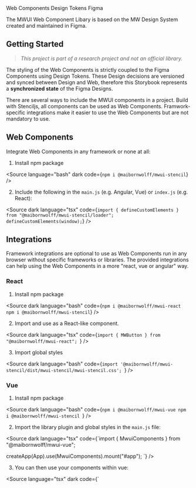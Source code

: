 
<Meta title="Welcome" />

<section style={{ marginTop: '3vh', marginBottom: '10vh' }}>
<mw-card elevated>
  <mw-card-header header="MWUI" subheader="Web Component Library">
    <mw-avatar slot="icon" src="https://placedog.net/250/250?id=3" alt="mwui"></mw-avatar>
  </mw-card-header>
  <mw-card-body>
    <div style={{ display: 'flex', flexWrap: 'wrap', gap: '8px', marginBottom: '20px' }}>
      <mw-chip selected>Web Components</mw-chip>
      <mw-chip selected>Design Tokens</mw-chip>
      <mw-chip selected>Figma</mw-chip>
    </div>
    <p>The MWUI Web Component Libary is based on the MW Design System created and maintained in Figma.</p>
  </mw-card-body>

</mw-card>
</section>
<section>

## Getting Started

> _This project is part of a research project and not an official library._

The styling of the Web Components is strictly coupled to the Figma Components using Design Tokens. These Design decisions are versioned and synced between Design and Web,
therefore this Storybook represents a **synchronized state** of the Figma Designs.

There are several ways to include the MWUI components in a project. Build with Stenciljs, all components can be used as Web Components.
Framwork-specific integrations make it easier to use the Web Components but are not mandatory to use.

</section>
<section>

## Web Components

Integrate Web Components in any framework or none at all:

1. Install npm package

<Source language="bash" dark code={`npm i @maibornwolff/mwui-stencil`} />

2. Include the following in the `main.js` (e.g. Angular, Vue) or `index.js` (e.g. React):

<Source
  dark
  language="tsx"
  code={`import { defineCustomElements } from "@maibornwolff/mwui-stencil/loader";
defineCustomElements(window);`}
/>

## Integrations

Framework integrations are optional to use as Web Components run in any browser without specific frameworks or libraries. The provided integrations can help using the Web Components in a more "react, vue or angular" way.

### React

1. Install npm package

<Source
  dark
  language="bash"
  code={`npm i @maibornwolff/mwui-react
npm i @maibornwolff/mwui-stencil`}
/>

2. Import and use as a React-like component.

<Source
  dark
  language="tsx"
  code={`import { MWButton } from "@maibornwolff/mwui-react";
`}
/>

3. Import global styles

<Source
  dark
  language="bash"
  code={`import '@maibornwolff/mwui-stencil/dist/mwui-stencil/mwui-stencil.css';
`}
/>

### Vue

1. Install npm package

<Source
  dark
  language="bash"
  code={`npm i @maibornwolff/mwui-vue
npm i @maibornwolff/mwui-stencil
`}
/>

2. Import the library plugin and global styles in the `main.js` file:

<Source
  dark
  language="tsx"
  code={`import { MwuiComponents } from "@maibornwolff/mwui-vue";

createApp(App).use(MwuiComponents).mount("#app");
`}
/>

3. You can then use your components within vue:

<Source
  language="tsx"
  dark
  code={`<template>
  <mw-button test-id="test-id" label="Press here" />
</template>

<script>

  name: 'HelloWorld',
  components: {
    MwButton
  }
}
`}
/>

> **_IMPORTANT:_** If using `vue 3` and `vite`, [setup your vite.config accordingly](https://stenciljs.com/docs/vue#creating-a-consumer-vue-app).

> **_NOTE:_** for known issues, see [MWUI Vue Integration](https://github.com/MaibornWolff/mwui/tree/main/mwui-vue#known-issues).

### Angular

To enable support for web components in Angular, add the following to the `@NgModule` in `app.module.ts`:

<Source
  dark
  code={`schemas: [CUSTOM_ELEMENTS_SCHEMA];
`}
/>

> **_NOTE:_** The Angular integration is still work in progress

## Further Readings

- Learn more about [Stenciljs](https://stenciljs.com/)
- [Listening to events from a non-JSX element](https://stenciljs.com/docs/events#listening-to-events-from-a-non-jsx-element)

</section>










